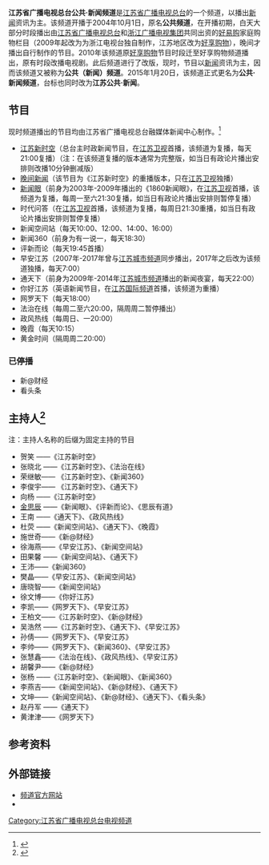 {{頻道資訊
| 頻道名稱         = 江苏省广播电视总台公共·新闻频道
| 所屬國家或地區   = {{CHNML}}
| 總部所在         = {{CHN}}[[江苏省|江苏省]][[南京市|南京市]][[鼓楼区_(南京市)|鼓楼区]][[北京东路_(南京)|北京东路]]4号
| 播放地區         = 江苏省
| 開播日期         = 2004年10月1日（开播）<br>2015年1月20日（更名）
| 频道口号         = 您身边的新闻频道
| 頻道語言         = [[普通话|普通话]]，[[英语|英语]]
| 頻道類別         = 以[[新闻|新闻]]资讯为主的频道
| 視頻格式         = [[標準畫質電視|SDTV]]（[[576i|576i]] [[縱橫比_(圖像)|16:9]]）<br>[[高画质电视|HDTV]]（[[1080i|1080i]] [[縱橫比_(圖像)|16:9]]）
| 擁有者           = [[江苏省广播电视总台|江苏省广播电视总台]]
| 前頻道名稱       = 江苏电视台公共频道
| 被取代名稱       = 
| 頻道官方網站     = http://tv.jstv.com/news/
| 備註            = 
| 數位有線電視供應商01 = 江苏有线（徐州、扬州和南通为中广有线）
| 數位有線電視頻道數01 = 视地区而定（部分地区不提供）
| 寬頻電視供應商01 = [[中国电信|中国电信]][[IPTV|iTV]]（限江苏地区）
| 寬頻電視頻道數01 = 22频道
| 線上收看網站01   = 在线收看
| 線上收看網址01   = [http://live.jstv.com/ 免费观看]
}}
'''江苏省广播电视总台公共·新闻频道'''是[[江苏省广播电视总台|江苏省广播电视总台]]的一个频道，以播出[[新闻|新闻]]资讯为主。该频道开播于2004年10月1日，原名'''公共频道'''，在开播初期，白天大部分时段播出由[[江苏省广播电视总台|江苏省广播电视总台]]和[[浙江广播电视集团|浙江广播电视集团]]共同出资的[[好易购|好易购]]家庭购物栏目（2009年起改为为浙江电视台独自制作，江苏地区改为[[好享购物|好享购物]]），晚间才播出自行制作的节目。2010年该频道原[[好享购物|好享购物]]节目时段迁至好享购物频道播出，原有时段改播电视剧。此后频道进行了改版，现时，节目以[[新闻|新闻]]资讯为主，因而该频道又被称为'''公共（新闻）频道'''。2015年1月20日，该频道正式更名为'''公共·新闻频道'''，台标也同时改为'''江苏公共·新闻'''。

==节目==
现时频道播出的节目均由江苏省广播电视总台融媒体新闻中心制作。<ref>{{Cite web |url=http://www.jstv.com/n/nc/gywm/201012/t20101230_313513.shtml |title=新闻中心简介 |access-date=2014-06-21 |archive-date=2015-03-26 |archive-url=https://web.archive.org/web/20150326004602/http://www.jstv.com/n/nc/gywm/201012/t20101230_313513.shtml |dead-url=yes }}</ref>
*[[江苏新时空|江苏新时空]]（总台主时政新闻节目，在[[江苏卫视|江苏卫视]]首播，该频道为复播，每天21:00复播）（注：在该频道复播的版本通常为完整版，如当日有政论片播出安排则改播10分钟删减版）
*[[晚间新闻_(江苏卫视)|晚间新闻]]（该节目为《江苏新时空》的重播版本，只在[[江苏卫视|江苏卫视]]独播）
*[[新闻眼_(江苏卫视)|新闻眼]]（前身为2003年-2009年播出的《1860新闻眼》，在[[江苏卫视|江苏卫视]]首播，该频道为复播，每周一至六21:30复播，如当日有政论片播出安排则暂停复播）
*时代问答（在[[江苏卫视|江苏卫视]]首播，该频道为复播，每周日21:30重播，如当日有政论片播出安排则暂停复播）
*新闻空间站（每天10:00、12:00、14:00、16:00）
*新闻360（前身为有一说一，每天18:30）
*评新而论（每天19:45首播）
*早安江苏（2007年-2017年曾与[[江苏电视台城市频道|江苏城市频道]]同步播出，2017年之后改为该频道独播，每天7:00）
*通天下（前身为2009年-2014年[[江苏电视台城市频道|江苏城市频道]]播出的新闻夜宴，每天22:00）
*你好江苏（英语新闻节目，在[[江苏国际频道|江苏国际频道]]首播，该频道为重播）
*网罗天下（每天18:00）
*法治在线（每周二至六20:00，隔周周二暂停播出）
*政风热线（每周日、一20:00）
*晚霞（每天10:15）
*黄金时间（隔周周二20:00）

===已停播===
*新@财经
*看头条

==主持人<ref>{{Cite web |url=http://www.jsbc.com/host/index.shtml |title=主持人 |access-date=2014-06-21 |archive-date=2021-04-13 |archive-url=https://web.archive.org/web/20210413174821/http://www.jsbc.com/host/index.shtml |dead-url=no }}</ref>==
注：主持人名称的后缀为固定主持的节目
*贺笑 ——《江苏新时空》
*张晓北 ——《江苏新时空》、《法治在线》
*荣继敏—— 《江苏新时空》、《新闻360》
*李俊宇—— 《江苏新时空》、《通天下》
*向杨 ——《江苏新时空》
*[[金思辰|金思辰]] ——《新闻眼》、《评新而论》、《思辰有道》
*王南 ——《通天下》、《政风热线》
*杜荧  ——《新闻空间站》、《通天下》、《晚霞》
*施世奇——《新@财经》
*徐海燕——《早安江苏》、《新闻空间站》
*田果馨 ——《新闻空间站》、《通天下》
*王沛——《新闻360》
*樊晶——《早安江苏》、《新闻空间站》
*唐晓智——《新闻空间站》
*徐文博——《你好江苏》
*李凯——《网罗天下》、《早安江苏》
*王柏文——《江苏新时空》、《新@财经》
*吴浩然 ——《江苏新时空》、《通天下》、《早安江苏》
*孙倩——《网罗天下》、《早安江苏》
*李帅——《网罗天下》、《新闻360》、《早安江苏》
*张慧鑫——《法治在线》、《政风热线》、《早安江苏》
*胡馨尹——《新@财经》
*张杨 ——《江苏新时空》、《新闻眼》、《新闻360》
*李燕吉——《新闻空间站》、《新@财经》、《通天下》
*文坤——《新闻空间站》、《新@财经》、《通天下》、《看头条》
*赵丹军 ——《通天下》
*黄津津——《网罗天下》

==参考资料==
{{reflist}}

==外部链接==
*[http://tv.jstv.com/news/ 频道官方网站] {{Wayback|url=http://tv.jstv.com/news/ |date=20210413174821 }}
*{{sinaweibo|jstvnews|江苏新闻}}
{{江苏省广播电视总台}}
[[Category:江苏省广播电视总台电视频道|Category:江苏省广播电视总台电视频道]]